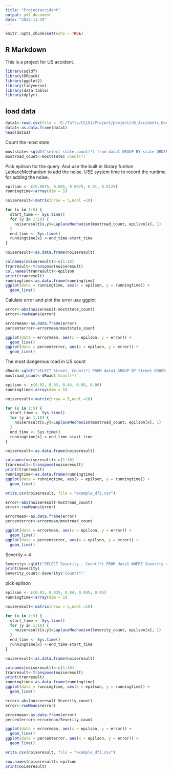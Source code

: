 ---
title: "Projectaccident"
output: pdf_document
date: "2022-11-29"
---

```{r setup, include=FALSE}
knitr::opts_chunk$set(echo = TRUE)
```

## R Markdown

This is a project for US accident.

```{r cars}
library(sqldf)
library(DPpack)
library(ggplot2)
library(tidyverse)
library(data.table)
library(dplyr)
```

## load data


```{r pressure, echo=FALSE}
data1<-read.csv(file = 'E:/Tufts/CS151/Project/project/US_Accidents_Dec21_updated.csv')
data1<-as.data.frame(data1)
head(data1)
```
Count the most state

```{r}
moststate<-sqldf("select state,count(*) from data1 GROUP BY state ORDER BY COUNT(*) DESC LIMIT 1")
mostroad_count<-moststate$`count(*)`
```

Pick epilson for the query. And use the built in library funtion LaplaceMechanism to add the noise.
USE system time to record the runtime for adding the noise.
```{r}
epilson <- c(0.0025, 0.005, 0.0075, 0.01, 0.0125)
runningtime<-array(dim = 5)

noiseresult<-matrix(nrow = 5,ncol =10)

for (x in 1:5) {
  start_time <- Sys.time() 
  for (y in 1:10) {
    noiseresult[x,y]=LaplaceMechanism(mostroad_count, epilson[x], 1)
  }
  end_time <- Sys.time()
  runningtime[x] <-end_time-start_time
}

noiseresult<-as.data.frame(noiseresult)

colnames(noiseresult)<-c(1:10)
tranresult<-transpose(noiseresult)
col.names(tranresult)<-epilson
print(tranresult)
runningtime<-as.data.frame(runningtime)
ggplot(data = runningtime, aes(x = epilson, y = runningtime)) +
  geom_line()
```

Calulate error and plot the error use ggplot
```{r}
error<-abs(noiseresult-moststate_count)
error<-rowMeans(error)

errormean<-as.data.frame(error)
percenterror<-errormean/moststate_count

ggplot(data = errormean, aes(x = epilson, y = error)) +
  geom_line()
ggplot(data = percenterror, aes(x = epilson, y = error)) +
  geom_line()

```

The most dangerous road in US count
```{r}
dRoad<-sqldf("SELECT Street, Count(*) FROM data1 GROUP BY Street ORDER BY COUNT(*) DESC LIMIT 1")
mostroad_count<-dRoad$`Count(*)`

```

```{r}
epilson <- c(0.02, 0.03, 0.04, 0.05, 0.06)
runningtime<-array(dim = 5)

noiseresult<-matrix(nrow = 5,ncol =10)

for (x in 1:5) {
  start_time <- Sys.time() 
  for (y in 1:10) {
    noiseresult[x,y]=LaplaceMechanism(mostroad_count, epilson[x], 1)
  }
  end_time <- Sys.time()
  runningtime[x] <-end_time-start_time
}

noiseresult<-as.data.frame(noiseresult)

colnames(noiseresult)<-c(1:10)
tranresult<-transpose(noiseresult)
print(tranresult)
runningtime<-as.data.frame(runningtime)
ggplot(data = runningtime, aes(x = epilson, y = runningtime)) +
  geom_line()
```

```{r}
write.csv(noiseresult, file = "example_df2.csv")
```

```{r}

error<-abs(noiseresult-mostroad_count)
error<-rowMeans(error)

errormean<-as.data.frame(error)
percenterror<-errormean/mostroad_count

ggplot(data = errormean, aes(x = epilson, y = error)) +
  geom_line()
ggplot(data = percenterror, aes(x = epilson, y = error)) +
  geom_line()

```
Severity = 4


```{r}
Severity<-sqldf("SELECT Severity , Count(*) FROM data1 WHERE Severity = 4 And State ='MA' ")
print(Severity)
Severity_count<-Severity$'Count(*)'
```
pick epilson

```{r}
epilson <- c(0.03, 0.035, 0.04, 0.045, 0.05)
runningtime<-array(dim = 5)

noiseresult<-matrix(nrow = 5,ncol =10)

for (x in 1:5) {
  start_time <- Sys.time() 
  for (y in 1:10) {
    noiseresult[x,y]=LaplaceMechanism(Severity_count, epilson[x], 1)
  }
  end_time <- Sys.time()
  runningtime[x] <-end_time-start_time
}

noiseresult<-as.data.frame(noiseresult)

colnames(noiseresult)<-c(1:10)
tranresult<-transpose(noiseresult)
print(tranresult)
runningtime<-as.data.frame(runningtime)
ggplot(data = runningtime, aes(x = epilson, y = runningtime)) +
  geom_line()
```

```{r}
error<-abs(noiseresult-Severity_count)
error<-rowMeans(error)

errormean<-as.data.frame(error)
percenterror<-errormean/Severity_count

ggplot(data = errormean, aes(x = epilson, y = error)) +
  geom_line()
ggplot(data = percenterror, aes(x = epilson, y = error)) +
  geom_line()

```

```{r}
write.csv(noiseresult, file = "example_df3.csv")
```

```{r}
row.names(noiseresult)<-epilson
print(noiseresult)
```